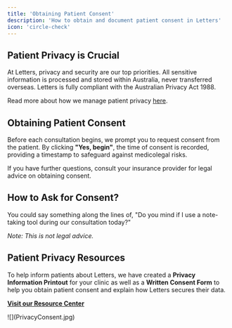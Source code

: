 ```yaml
---
title: 'Obtaining Patient Consent'  
description: 'How to obtain and document patient consent in Letters'  
icon: 'circle-check'  
---
```


## Patient Privacy is Crucial

At Letters, privacy and security are our top priorities. All sensitive information is processed and stored within Australia, never transferred overseas. Letters is fully compliant with the Australian Privacy Act 1988.

Read more about how we manage patient privacy [here](/privacy/overview.mdx).

## Obtaining Patient Consent

Before each consultation begins, we prompt you to request consent from the patient. By clicking **"Yes, begin"**, the time of consent is recorded, providing a timestamp to safeguard against medicolegal risks.

If you have further questions, consult your insurance provider for legal advice on obtaining consent.

## How to Ask for Consent?

You could say something along the lines of, "Do you mind if I use a note-taking tool during our consultation today?"

*Note: This is not legal advice.*

## Patient Privacy Resources

To help inform patients about Letters, we have created a **Privacy Information Printout** for your clinic as well as a **Written Consent Form** to help you obtain patient consent and explain how Letters secures their data.

[**Visit our Resource Center**](https://docs.letters.app/resources)

<Frame as="div">
  ![](PrivacyConsent.jpg)
</Frame>